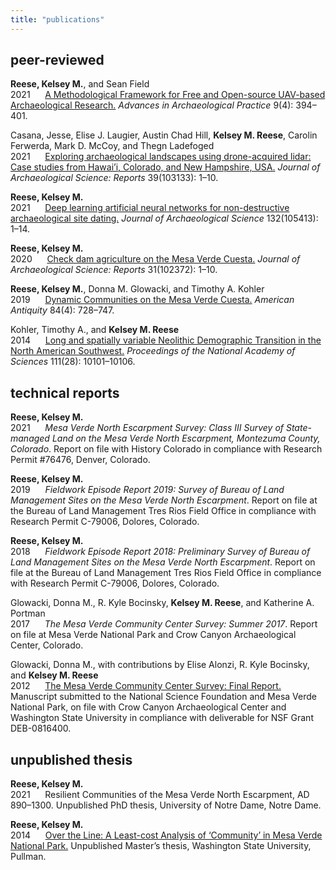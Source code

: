 ```yaml
---
title: "publications"
---
```


## peer-reviewed
**Reese, Kelsey M.**, and Sean Field   
2021&nbsp;&nbsp;&nbsp;&nbsp;&nbsp;&nbsp;<a href="https://kmreese-io.github.io/Documents/Reese_and_Field_2021.pdf" target="_blank">A Methodological Framework for Free and Open-source UAV-based Archaeological Research.</a> *Advances in Archaeological Practice* 9(4): 394--401.

Casana, Jesse, Elise J. Laugier, Austin Chad Hill, **Kelsey M. Reese**, Carolin Ferwerda, Mark D. McCoy, and Thegn Ladefoged  
2021&nbsp;&nbsp;&nbsp;&nbsp;&nbsp;&nbsp;<a href="https://kmreese-io.github.io/Documents/Casana_et_al_2021.pdf" target="_blank">Exploring archaeological landscapes using drone-acquired lidar: Case studies from Hawai’i, Colorado, and New Hampshire, USA.</a> *Journal of Archaeological Science: Reports* 39(103133): 1--10.  

**Reese, Kelsey M.**   
2021&nbsp;&nbsp;&nbsp;&nbsp;&nbsp;&nbsp;<a href="https://kmreese-io.github.io/Documents/Reese_2021.pdf" target="_blank">Deep learning artificial neural networks for non-destructive archaeological site dating.</a> *Journal of Archaeological Science* 132(105413): 1--14.

**Reese, Kelsey M.**   
2020&nbsp;&nbsp;&nbsp;&nbsp;&nbsp;&nbsp;<a href="https://kmreese-io.github.io/Documents/Reese_2020.pdf" target="_blank">Check dam agriculture on the Mesa Verde Cuesta.</a> *Journal of Archaeological Science: Reports* 31(102372): 1--10.

**Reese, Kelsey M.**, Donna M. Glowacki, and Timothy A. Kohler   
2019&nbsp;&nbsp;&nbsp;&nbsp;&nbsp;&nbsp;<a href="https://kmreese-io.github.io/Documents/Reese_et_al_2019.pdf" target="_blank">Dynamic Communities on the Mesa Verde Cuesta.</a> *American Antiquity* 84(4): 728--747.

Kohler, Timothy A., and **Kelsey M. Reese**   
2014&nbsp;&nbsp;&nbsp;&nbsp;&nbsp;&nbsp;<a href="https://kmreese-io.github.io/Documents/Kohler_and_Reese_2014.pdf" target="_blank">Long and spatially variable Neolithic Demographic Transition in the North American Southwest.</a> *Proceedings of the National Academy of Sciences* 111(28): 10101--10106.

## technical reports
**Reese, Kelsey M.**  
2021&nbsp;&nbsp;&nbsp;&nbsp;&nbsp;&nbsp;*Mesa Verde North Escarpment Survey: Class III Survey of State-managed Land on the Mesa Verde North Escarpment, Montezuma County, Colorado*. Report on file with History Colorado in compliance with Research Permit #76476, Denver, Colorado.

**Reese, Kelsey M.**  
2019&nbsp;&nbsp;&nbsp;&nbsp;&nbsp;&nbsp;*Fieldwork Episode Report 2019: Survey of Bureau of Land Management Sites on the Mesa Verde North Escarpment*. Report on file at the Bureau of Land Management Tres Rios Field Office in compliance with Research Permit C-79006, Dolores, Colorado.

**Reese, Kelsey M.**  
2018&nbsp;&nbsp;&nbsp;&nbsp;&nbsp;&nbsp;*Fieldwork Episode Report 2018: Preliminary Survey of Bureau of Land Management Sites on the Mesa Verde North Escarpment*. Report on file at the Bureau of Land Management Tres Rios Field Office in compliance with Research Permit C-79006, Dolores, Colorado.

Glowacki, Donna M., R. Kyle Bocinsky, **Kelsey M. Reese**, and Katherine A. Portman  
2017&nbsp;&nbsp;&nbsp;&nbsp;&nbsp;&nbsp;*The Mesa Verde Community Center Survey: Summer 2017*. Report on file at Mesa Verde National Park and Crow Canyon Archaeological Center, Colorado.
  
Glowacki, Donna M., with contributions by Elise Alonzi, R. Kyle Bocinsky, and **Kelsey M. Reese**   
2012&nbsp;&nbsp;&nbsp;&nbsp;&nbsp;&nbsp;<a href="http://village.anth.wsu.edu/sites/village.anth.wsu.edu/files/publications/FINAL_REPORT_VEP_2012_noUTMs.pdf" target="_blank">The Mesa Verde Community Center Survey: Final Report.</a> Manuscript submitted to the National Science Foundation and Mesa Verde National Park, on file with Crow Canyon Archaeological Center and Washington State University in compliance with deliverable for NSF Grant DEB-0816400.

## unpublished thesis
**Reese, Kelsey M.**   
2021&nbsp;&nbsp;&nbsp;&nbsp;&nbsp;&nbsp;Resilient Communities of the Mesa Verde North Escarpment, AD 890--1300. Unpublished PhD thesis, University of Notre Dame, Notre Dame.

**Reese, Kelsey M.**   
2014&nbsp;&nbsp;&nbsp;&nbsp;&nbsp;&nbsp;<a href="http://www.dissertations.wsu.edu/Thesis/Spring2014/k_reese_042914.pdf" target="_blank">Over the Line: A Least-cost Analysis of 'Community' in Mesa Verde National Park.</a> Unpublished Master's thesis, Washington State University, Pullman.